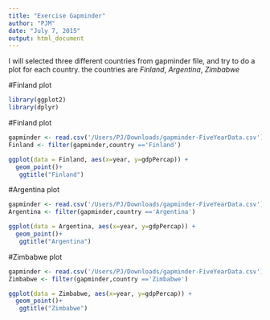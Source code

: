```yaml
---
title: "Exercise Gapminder"
author: "PJM"
date: "July 7, 2015"
output: html_document
---
```



I will selected three different countries from gapminder file, and try to do a plot for each country. the countries are *Finland*, *Argentina*, *Zimbabwe*

#Finland plot

```r

library(ggplot2)
library(dplyr)
```

#Finland plot
```r
gapminder <- read.csv('/Users/PJ/Downloads/gapminder-FiveYearData.csv')
Finland <- filter(gapminder,country =='Finland')

ggplot(data = Finland, aes(x=year, y=gdpPercap)) +
  geom_point()+
   ggtitle("Finland") 
```

#Argentina plot

```r
gapminder <- read.csv('/Users/PJ/Downloads/gapminder-FiveYearData.csv')
Argentina <- filter(gapminder,country =='Argentina')

ggplot(data = Argentina, aes(x=year, y=gdpPercap)) +
  geom_point()+
   ggtitle("Argentina") 
```

#Zimbabwe plot
```r
gapminder <- read.csv('/Users/PJ/Downloads/gapminder-FiveYearData.csv')
Zimbabwe <- filter(gapminder,country =='Zimbabwe')

ggplot(data = Zimbabwe, aes(x=year, y=gdpPercap)) +
  geom_point()+
   ggtitle("Zimbabwe") 
```


